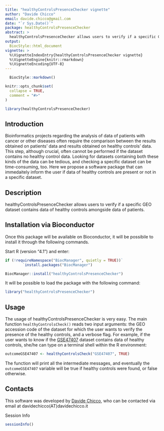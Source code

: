 ```yaml
---
title: "healthyControlsPresenceChecker vignette"
author: "Davide Chicco"
email: davide.chicco@gmail.com
date: "`r Sys.Date()`"
package: healthyControlsPresenceChecker
abstract: >
  healthyControlsPresenceChecker allows users to verify if a specific GEO dataset contains data of healthy controls amongside data of patients. 
output: 
  BiocStyle::html_document
vignette: >
  %\VignetteIndexEntry{healthyControlsPresenceChecker vignette}
  %\VignetteEngine{knitr::rmarkdown}
  %\VignetteEncoding{UTF-8}  
---
```


```r
  BiocStyle::markdown()
```

```r
knitr::opts_chunk$set(
  collapse = TRUE,
  comment = "#>"
)
```

```r
library(healthyControlsPresenceChecker)
```


## Introduction

Bioinformatics projects regarding the analysis of data of patients with cancer or other diseases often require the comparison between the results obtained on patients' data and results obtained on healthy controls' data. This step, although crucial, often cannot be performed if the dataset contains no healthy control data.
Looking for datasets containing both these kinds of the data can be tedious, and checking a specific dataset can be time-consuming, too.
Here we propose a software package that can immedaitely inform the user if data of healthy controls are present or not in a specific dataset.

## Description

healthyControlsPresenceChecker allows users to verify if a specific GEO dataset contains data of healthy controls amongside data of patients. 
 
## Installation via Bioconductor

Once this package will be available on Bioconductor, it will be possibile to install it through the following commands.

Start R (version "4.1") and enter:

```r
if (!requireNamespace("BiocManager", quietly = TRUE))`
        `install.packages("BiocManager")

BiocManager::install("healthyControlsPresenceChecker")
```

It will be possible to load the package with the following command:

```r
library("healthyControlsPresenceChecker")
```

## Usage

The usage of healthyControlsPresenceChecker is very easy. The main function `healthyControlsCheck()` reads two input arguments: the GEO accession code of the dataset for which the user wants to verify the presence of the healthy controls, and a verbose flag.
For example, if the user wants to know if the [GSE47407](https://www.ncbi.nlm.nih.gov/geo/query/acc.cgi?acc=GSE47407) dataset contains data of healthy controls, she/he can type on a terminal shell within the R environment:


```r
outcomeGSE47407 <- healthyControlsCheck("GSE47407", TRUE)
```

The function will print all the intermediate messages, and eventually the `outcomeGSE47407` variable will be true if healthy controls were found, or false otherwise.

## Contacts

This software was developed by [Davide Chicco](https://www.DavideChicco.it), who can be contacted via email at davidechicco(AT)davidechicco.it

 Session Info

```r
sessionInfo()
```
